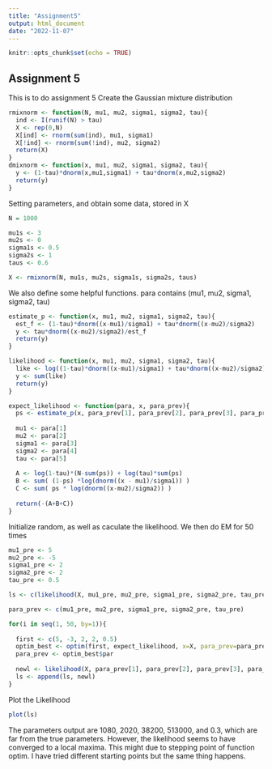 ```yaml
---
title: "Assignment5"
output: html_document
date: "2022-11-07"
---
```


```r
knitr::opts_chunk$set(echo = TRUE)
```

## Assignment 5

This is to do assignment 5
Create the Gaussian mixture distribution

```r

rmixnorm <- function(N, mu1, mu2, sigma1, sigma2, tau){
  ind <- I(runif(N) > tau)
  X <- rep(0,N)
  X[ind] <- rnorm(sum(ind), mu1, sigma1)
  X[!ind] <- rnorm(sum(!ind), mu2, sigma2)
  return(X)
}
dmixnorm <- function(x, mu1, mu2, sigma1, sigma2, tau){
  y <- (1-tau)*dnorm(x,mu1,sigma1) + tau*dnorm(x,mu2,sigma2)
  return(y)
}

```
Setting parameters, and obtain some data, stored in X
```r
N = 1000

mu1s <- 3
mu2s <- 0
sigma1s <- 0.5
sigma2s <- 1
taus <- 0.6

X <- rmixnorm(N, mu1s, mu2s, sigma1s, sigma2s, taus)

```
We also define some helpful functions.
para contains (mu1, mu2, sigma1, sigma2, tau)
```r

estimate_p <- function(x, mu1, mu2, sigma1, sigma2, tau){
  est_f <- (1-tau)*dnorm((x-mu1)/sigma1) + tau*dnorm((x-mu2)/sigma2)
  y <- tau*dnorm((x-mu2)/sigma2)/est_f
  return(y)
}

likelihood <- function(x, mu1, mu2, sigma1, sigma2, tau){
  like <- log((1-tau)*dnorm((x-mu1)/sigma1) + tau*dnorm((x-mu2)/sigma2))
  y <- sum(like)
  return(y)
}

expect_likelihood <- function(para, x, para_prev){
  ps <- estimate_p(x, para_prev[1], para_prev[2], para_prev[3], para_prev[4], para_prev[5])
  
  mu1 <- para[1]
  mu2 <- para[2]
  sigma1 <- para[3]
  sigma2 <- para[4]
  tau <- para[5]
  
  A <- log(1-tau)*(N-sum(ps)) + log(tau)*sum(ps)
  B <- sum( (1-ps) *log(dnorm((x - mu1)/sigma1)) )
  C <- sum( ps * log(dnorm((x-mu2)/sigma2)) )
  
  return(-(A+B+C))
}

```
Initialize random, as well as caculate the likelihood.
We then do EM for 50 times
  
```r
mu1_pre <- 5
mu2_pre <- -5
sigma1_pre <- 2
sigma2_pre <- 2
tau_pre <- 0.5

ls <- c(likelihood(X, mu1_pre, mu2_pre, sigma1_pre, sigma2_pre, tau_pre))

para_prev <- c(mu1_pre, mu2_pre, sigma1_pre, sigma2_pre, tau_pre)

for(i in seq(1, 50, by=1)){
  
  first <- c(5, -3, 2, 2, 0.5)
  optim_best <- optim(first, expect_likelihood, x=X, para_prev=para_prev)
  para_prev <- optim_best$par
    
  newl <- likelihood(X, para_prev[1], para_prev[2], para_prev[3], para_prev[4], para_prev[5])
  ls <- append(ls, newl)
}
```
Plot the Likelihood

```r
plot(ls)
```

The parameters output are 1080, 2020, 38200, 513000, and 0.3, which are far from the true parameters. However, the likelihood seems to have converged to a local maxima. This might due to stepping point of function optim. I have tried different starting points but the same thing happens.